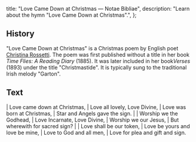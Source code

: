   title: "Love Came Down at Christmas — Notae Bibliae",
  description: "Learn about the hymn \"Love Came Down at Christmas\".",
};

<Initial text="Love Came Down at Christmas" />

## History

"Love Came Down at Christmas" is a Christmas poem by English poet [Christina Rossetti](/liturgy/music/composers/christina-rosetti). The poem was first published without a title in her book *Time Flies: A Reading Diary* (1885). It was later included in her book*Verses* (1893) under the title "Christmastide". It is typically sung to the traditional Irish melody "Garton".

## Text

<Poetry>
|  Love came down at Christmas,
|  Love all lovely, Love Divine,
|  Love was born at Christmas,
|  Star and Angels gave the sign.
|
|  Worship we the Godhead,
|  Love Incarnate, Love Divine,
|  Worship we our Jesus,
|  But wherewith for sacred sign?
|
|  Love shall be our token,
|  Love be yours and love be mine,
|  Love to God and all men,
|  Love for plea and gift and sign.
</Poetry>
